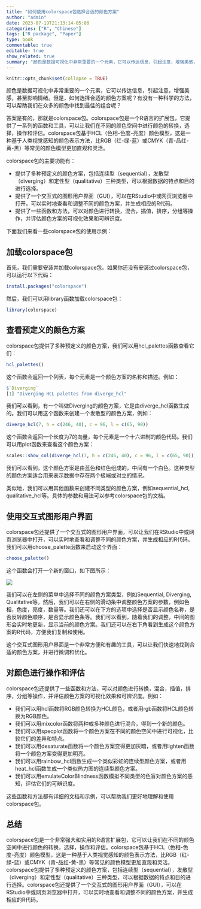 ```yaml
---
title: "如何使用colorspace包选择合适的颜色方案"
author: "admin"
date: 2023-07-19T21:13:14-05:00
categories: ["R", "Chinese"]
tags: ["R package", "Paper"]
type: book
commentable: true
editable: true
show_related: true
summary: "颜色是数据可视化中非常重要的一个元素，它可以传达信息，引起注意，增强美感，甚至影响情绪。但是，如何选择合适的颜色方案呢？有没有一种科学的方法，可以帮助我们在众多的颜色中找到最佳的组合呢?"
---
```


```r
knitr::opts_chunk$set(collapse = TRUE)
```

颜色是数据可视化中非常重要的一个元素，它可以传达信息，引起注意，增强美感，甚至影响情绪。但是，如何选择合适的颜色方案呢？有没有一种科学的方法，可以帮助我们在众多的颜色中找到最佳的组合呢？

答案是有的，那就是colorspace包。colorspace包是一个R语言的扩展包，它提供了一系列的函数和工具，可以让我们在不同的颜色空间中进行颜色的转换，选择，操作和评估。colorspace包基于HCL（色相-色度-亮度）颜色模型，这是一种基于人类视觉感知的颜色表示方法，比RGB（红-绿-蓝）或CMYK（青-品红-黄-黑）等常见的颜色模型更加直观和灵活。

colorspace包的主要功能有：

- 提供了多种预定义的颜色方案，包括连续型（sequential），发散型（diverging）和定性型（qualitative）三种类型，可以根据数据的特点和目的进行选择。
- 提供了一个交互式的图形用户界面（GUI），可以在RStudio中或网页浏览器中打开，可以实时地查看和调整不同的颜色方案，并生成相应的R代码。
- 提供了一些函数和方法，可以对颜色进行转换，混合，插值，排序，分组等操作，并评估颜色方案的可视化效果和可辨识度。

下面我们来看一些colorspace包的使用示例：

## 加载colorspace包

首先，我们需要安装并加载colorspace包。如果你还没有安装过colorspace包，可以运行以下代码：

```r
install.packages("colorspace")
```

然后，我们可以用library函数加载colorspace包：

```r
library(colorspace)
```

## 查看预定义的颜色方案

colorspace包提供了多种预定义的颜色方案，我们可以用hcl_palettes函数查看它们：

```r
hcl_palettes()
```

这个函数会返回一个列表，每个元素是一个颜色方案的名称和描述。例如：

```r
$`Diverging`
[1] "Diverging HCL palettes from diverge_hcl"
```

我们可以看到，有一个叫做Diverging的颜色方案，它是由diverge_hcl函数生成的。我们可以用这个函数来创建一个发散型的颜色方案，例如：

```r
diverge_hcl(7, h = c(246, 40), c = 96, l = c(65, 90))
```

这个函数会返回一个长度为7的向量，每个元素是一个十六进制的颜色代码。我们可以用plot函数来查看这个颜色方案：

```r
scales::show_col(diverge_hcl(7, h = c(246, 40), c = 96, l = c(65, 90)))
```



我们可以看到，这个颜色方案是由蓝色和红色组成的，中间有一个白色。这种类型的颜色方案适合用来表示数据中存在两个极端或对立的情况。

类似地，我们可以用其他函数来创建不同类型的颜色方案，例如sequential_hcl, qualitative_hcl等。具体的参数和用法可以参考colorspace包的文档。

## 使用交互式图形用户界面

colorspace包还提供了一个交互式的图形用户界面，可以让我们在RStudio中或网页浏览器中打开，可以实时地查看和调整不同的颜色方案，并生成相应的R代码。我们可以用choose_palette函数来启动这个界面：

```r
choose_palette()
```

这个函数会打开一个新的窗口，如下图所示：

![](https://files.mdnice.com/user/20138/c1c392cf-7d00-4b31-a47d-e1b4085e8f1a.png)

我们可以在左侧的菜单中选择不同的颜色方案类型，例如Sequential, Diverging, Qualitative等。然后，我们可以在右侧的滑动条中调整颜色方案的参数，例如色相，色度，亮度，数量等。我们还可以在下方的选项中选择是否显示颜色名称，是否反转颜色顺序，是否显示颜色条等。我们可以看到，随着我们的调整，中间的图形会实时地更新，显示当前的颜色方案。我们还可以在右下角看到生成这个颜色方案的R代码，方便我们复制和使用。

这个交互式图形用户界面是一个非常方便和有趣的工具，可以让我们快速地找到合适的颜色方案，并进行微调和优化。

## 对颜色进行操作和评估

colorspace包还提供了一些函数和方法，可以对颜色进行转换，混合，插值，排序，分组等操作，并评估颜色方案的可视化效果和可辨识度。例如：

- 我们可以用hcl函数将RGB颜色转换为HCL颜色，或者用rgb函数将HCL颜色转换为RGB颜色。
- 我们可以用mixcolor函数将两种或多种颜色进行混合，得到一个新的颜色。
- 我们可以用specplot函数将一个颜色方案在不同的颜色空间中进行可视化，比较它们的差异和特点。
- 我们可以用desaturate函数将一个颜色方案变得更加灰暗，或者用lighten函数将一个颜色方案变得更加明亮。
- 我们可以用rainbow_hcl函数生成一个类似彩虹的连续型颜色方案，或者用heat_hcl函数生成一个类似热力图的连续型颜色方案。
- 我们可以用emulateColorBlindness函数模拟不同类型的色盲对颜色方案的感知，评估它们的可辨识度。

这些函数和方法都有详细的文档和示例，可以帮助我们更好地理解和使用colorspace包。

## 总结

colorspace包是一个非常强大和实用的R语言扩展包，它可以让我们在不同的颜色空间中进行颜色的转换，选择，操作和评估。colorspace包基于HCL（色相-色度-亮度）颜色模型，这是一种基于人类视觉感知的颜色表示方法，比RGB（红-绿-蓝）或CMYK（青-品红-黄-黑）等常见的颜色模型更加直观和灵活。colorspace包提供了多种预定义的颜色方案，包括连续型（sequential），发散型（diverging）和定性型（qualitative）三种类型，可以根据数据的特点和目的进行选择。colorspace包还提供了一个交互式的图形用户界面（GUI），可以在RStudio中或网页浏览器中打开，可以实时地查看和调整不同的颜色方案，并生成相应的R代码。

